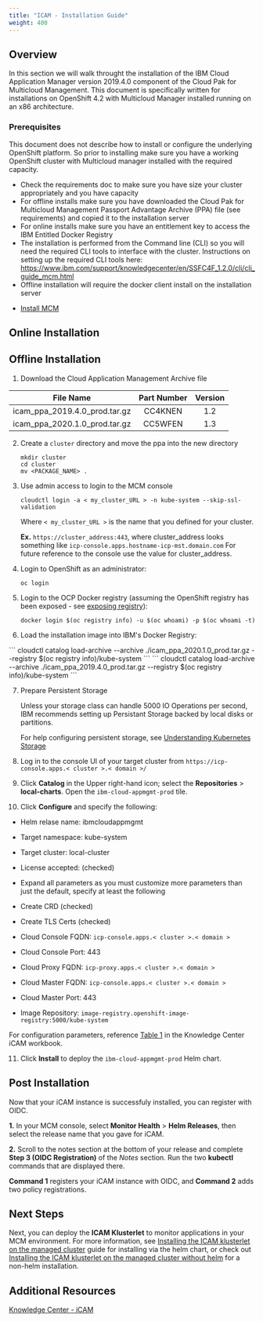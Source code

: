 ```yaml
---
title: "ICAM - Installation Guide"
weight: 400
---
```


## Overview
In this section we will walk throught the installation of the IBM Cloud Application Manager version 2019.4.0 component of the Cloud Pak for Multicloud Management. This document is specifically written for installations on OpenShift 4.2 with Multicloud Manager installed running on an x86 architecture.

### Prerequisites

This document does not describe how to install or configure the underlying OpenShift platform. So prior to installing make sure you have a working OpenShift cluster with Multicloud manager installed with the required capacity.

- Check the requirements doc to make sure you have size your cluster appropriately and you have capacity
- For offline installs make sure you have downloaded the Cloud Pak for Multicloud Management Passport Advantage Archive (PPA) file (see requirements) and copied it to the installation server
- For online installs make sure you have an entitlement key to access the IBM Entitled Docker Registry
- The installation is performed from the Command line (CLI) so you will need the required CLI tools to interface with the cluster. Instructions on setting up the required CLI tools here: https://www.ibm.com/support/knowledgecenter/en/SSFC4F_1.2.0/cli/cli_guide_mcm.html
- Offline installation will require the docker client install on the installation server

* [Install MCM](/content/mcm/cp4mcm_mcm_install/)

## Online Installation

## Offline Installation

1. Download the Cloud Application Management Archive file

  |         File Name         | Part Number | Version |
  | :-----------------------: | :------: | :-----:|
  | icam_ppa_2019.4.0_prod.tar.gz | CC4KNEN | 1.2 |
  | icam_ppa_2020.1.0_prod.tar.gz | CC5WFEN | 1.3 |

2. Create a `cluster` directory and move the ppa into the new directory
   ```
   mkdir cluster
   cd cluster
   mv <PACKAGE_NAME> .
   ```

3. Use admin access to login to the MCM console
   ```
   cloudctl login -a < my_cluster_URL > -n kube-system --skip-ssl-validation
   ```
   Where `< my_cluster_URL >` is the name that you defined for your cluster.

   **Ex.** `https://cluster_address:443`, where cluster_address looks something like `icp-console.apps.hostname-icp-mst.domain.com`
   For future reference to the console use the value for cluster_address.

4. Login to OpenShift as an administrator:
   ```
   oc login
   ```

5. Login to the OCP Docker registry (assuming the OpenShift registry has been exposed - see [exposing registry](https://docs.openshift.com/container-platform/4.2/registry/securing-exposing-registry.html)):

   ```
   docker login $(oc registry info) -u $(oc whoami) -p $(oc whoami -t)
   ```

6. Load the installation image into IBM's Docker Registry:

  <Tabs>

  <Tab label="CloudPak v1.3">
  ```
  cloudctl catalog load-archive --archive ./icam_ppa_2020.1.0_prod.tar.gz  --registry $(oc registry info)/kube-system
  ```
  </Tab>
  <Tab label="CloudPak v1.2">
  ```
  cloudctl catalog load-archive --archive ./icam_ppa_2019.4.0_prod.tar.gz  --registry $(oc registry info)/kube-system
  ```
  </Tab>

  </Tabs>

7. Prepare Persistent Storage

   Unless your storage class can handle 5000 IO Operations per second, IBM recommends setting up Persistant Storage backed by local disks or partitions.

   For help configuring persistent storage, see [Understanding Kubernetes Storage](https://www.ibm.com/support/knowledgecenter/SSBS6K_3.2.1/manage_cluster/kub_storage.html)

8. Log in to the console UI of your target cluster from `https://icp-console.apps.< cluster >.< domain >/`

9. Click **Catalog** in the Upper right-hand icon; select the **Repositories** > **local-charts**.
  Open the `ibm-cloud-appmgmt-prod` tile.

10. Click **Configure** and specify the following:

  - Helm relase name: ibmcloudappmgmt
  - Target namespace: kube-system
  - Target cluster: local-cluster
  - License accepted: (checked)

  - Expand all parameters as you must customize more parameters than just the default, specify at least the following
  - Create CRD (checked)
  - Create TLS Certs (checked)
  - Cloud Console FQDN: `icp-console.apps.< cluster >.< domain >`
  - Cloud Console Port: 443
  - Cloud Proxy FQDN: `icp-proxy.apps.< cluster >.< domain >`
  - Cloud Master FQDN: `icp-console.apps.< cluster >.< domain >`
  - Cloud Master Port: 443
  - Image Repository: `image-registry.openshift-image-registry:5000/kube-system`

   For configuration parameters, reference [Table 1](https://www.ibm.com/support/knowledgecenter/SS8G7U_19.4.0/com.ibm.app.mgmt.doc/content/install_mcm_server_script_full_monitoring.html?cp=SSFC4F_1.2.0#task_install_mcm_server_script__d441e497) in the Knowledge Center iCAM workbook.

11. Click **Install** to deploy the `ibm-cloud-appmgmt-prod` Helm chart.

## Post Installation

Now that your iCAM instance is successfuly installed, you can register with OIDC.

**1.** In your MCM console, select **Monitor Health** > **Helm Releases**, then select the release name that you gave for iCAM.

**2.** Scroll to the notes section at the bottom of your release and complete **Step 3 (OIDC Registration)** of the *Notes* section. Run the two **kubectl** commands that are displayed there.

**Command 1** registers your iCAM instance with OIDC, and **Command 2** adds two policy registrations.

## Next Steps

Next, you can deploy the **ICAM Klusterlet** to monitor applications in your MCM environment. For more information, see [Installing the ICAM klusterlet on the managed cluster](https://www.ibm.com/support/knowledgecenter/SS8G7U_19.4.0/com.ibm.app.mgmt.doc/content/install_mcm_klusterlet.html?cp=SSFC4F_1.2.0) guide for installing via the helm chart, or check out [Installing the ICAM klusterlet on the managed cluster without helm](https://www.ibm.com/support/knowledgecenter/SS8G7U_19.4.0/com.ibm.app.mgmt.doc/content/install_mcm_klusterlet_no_helm.html?cp=SSFC4F_1.2.0) for a non-helm installation.

## Additional Resources

[Knowledge Center - iCAM](https://www.ibm.com/support/knowledgecenter/SS8G7U_19.4.0/com.ibm.app.mgmt.doc/content/install_mcm_server_script_full_monitoring.html?cp=SSFC4F_1.2.0)
